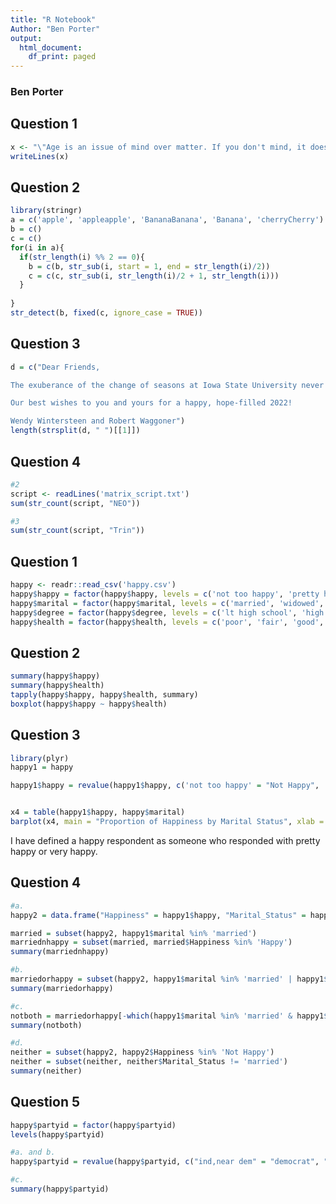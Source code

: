 ```yaml
---
title: "R Notebook"
Author: "Ben Porter"
output:
  html_document:
    df_print: paged
---
```

### Ben Porter

## Question 1
```r
x <- "\"Age is an issue of mind over matter. If you don't mind, it doesn't matter.\" \n \n-- Mark Twain"
writeLines(x)

```

## Question 2
```r
library(stringr)
a = c('apple', 'appleapple', 'BananaBanana', 'Banana', 'cherryCherry')
b = c()
c = c()
for(i in a){
  if(str_length(i) %% 2 == 0){
    b = c(b, str_sub(i, start = 1, end = str_length(i)/2))
    c = c(c, str_sub(i, str_length(i)/2 + 1, str_length(i)))
  }
  
}
str_detect(b, fixed(c, ignore_case = TRUE))

```

## Question 3
```r
d = c("Dear Friends,

The exuberance of the change of seasons at Iowa State University never grows old — from the blooms of spring to the joys of another graduating class. During this holiday season, let your spirits be lifted by family and friends — and by this short video of captivating images of this magnificent campus.

Our best wishes to you and yours for a happy, hope-filled 2022!

Wendy Wintersteen and Robert Waggoner")
length(strsplit(d, " ")[[1]])
```

## Question 4
```r
#2
script <- readLines('matrix_script.txt')
sum(str_count(script, "NEO"))

#3
sum(str_count(script, "Trin"))

```

## Question 1
```r
happy <- readr::read_csv('happy.csv')
happy$happy = factor(happy$happy, levels = c('not too happy', 'pretty happy', 'very happy'))
happy$marital = factor(happy$marital, levels = c('married', 'widowed', 'divorced', 'separated', 'never married'))
happy$degree = factor(happy$degree, levels = c('lt high school', 'high school', 'junior college', 'bachelor', 'graduate'))
happy$health = factor(happy$health, levels = c('poor', 'fair', 'good', 'excellent'))

```

## Question 2
```r
summary(happy$happy)
summary(happy$health)
tapply(happy$happy, happy$health, summary)
boxplot(happy$happy ~ happy$health)

```

## Question 3
```r
library(plyr)
happy1 = happy

happy1$happy = revalue(happy1$happy, c('not too happy' = "Not Happy", 'pretty happy' = "Happy", 'very happy' = 'Happy'))


x4 = table(happy1$happy, happy$marital)
barplot(x4, main = "Proportion of Happiness by Marital Status", xlab = "Marital Status", ylab = "Proportion of Happiness", legend = TRUE)

```
I have defined a happy respondent as someone who responded with pretty happy or very happy.


## Question 4
```r
#a.
happy2 = data.frame("Happiness" = happy1$happy, "Marital_Status" = happy1$marital)

married = subset(happy2, happy1$marital %in% 'married')
marriednhappy = subset(married, married$Happiness %in% 'Happy')
summary(marriednhappy)

#b.
marriedorhappy = subset(happy2, happy1$marital %in% 'married' | happy1$happy %in% 'Happy')
summary(marriedorhappy)

#c.
notboth = marriedorhappy[-which(happy1$marital %in% 'married' & happy1$happy %in% 'Happy'),]
summary(notboth)

#d.
neither = subset(happy2, happy2$Happiness %in% 'Not Happy')
neither = subset(neither, neither$Marital_Status != 'married')
summary(neither)

```

## Question 5
```r
happy$partyid = factor(happy$partyid)
levels(happy$partyid)

#a. and b.
happy$partyid = revalue(happy$partyid, c("ind,near dem" = "democrat", "not str democrat" = "democrat", "strong democrat" = "democrat", "ind,near rep" = "republican", "not str republican" = "republican", "strong republican" = "republican"))

#c.
summary(happy$partyid)

```































